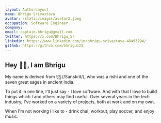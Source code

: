 ```yaml
---
layout: AuthorLayout
name: Bhrigu Srivastava
avatar: /static/images/avatar2.jpeg
occupation: Software Engineer
company:
email: captain.bhrigu@gmail.com
twitter: https://x.com/Bhrigu_Sr
linkedin: https://www.linkedin.com/in/bhrigu-srivastava-48493294/
github: https://github.com/bhrigu123
---
```


## Hey 👋🏼, I am Bhrigu

My name is derived from भृगु (/Sanskrit/), who was a rishi and one of the seven great sages in ancient India.

To put it in one line, I'll just say - I love software. And with that I love to build things which I and others may find useful.
Over several years in the tech industry, I've worked on a variety of projects, both at work and on my own.

When I'm not working I like to - drink chai, workout, play soccer, and enjoy music.
